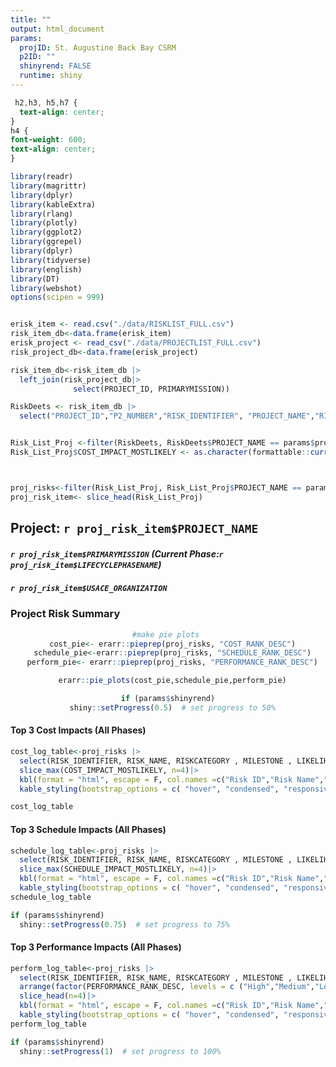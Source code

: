 ```yaml
---
title: ""
output: html_document
params:
  projID: St. Augustine Back Bay CSRM
  p2ID: ""
  shinyrend: FALSE
  runtime: shiny
---
```


```css
 h2,h3, h5,h7 {
  text-align: center;
}
h4 {
font-weight: 600;
text-align: center;
}
```

```r
library(readr) 
library(magrittr) 
library(dplyr) 
library(kableExtra) 
library(rlang)
library(plotly)
library(ggplot2)
library(ggrepel)
library(dplyr)
library(tidyverse)
library(english)
library(DT)
library(webshot)
options(scipen = 999)


erisk_item <- read.csv("./data/RISKLIST_FULL.csv")
risk_item_db<-data.frame(erisk_item)
erisk_project <- read_csv("./data/PROJECTLIST_FULL.csv")
risk_project_db<-data.frame(erisk_project)

risk_item_db<-risk_item_db |>
  left_join(risk_project_db|>
              select(PROJECT_ID, PRIMARYMISSION))

RiskDeets <- risk_item_db |>
  select("PROJECT_ID","P2_NUMBER","RISK_IDENTIFIER", "PROJECT_NAME","RISK_NAME","RISKCATEGORY","RISK_STATEMENT" ,"LIFECYCLEPHASENAME","MILESTONE","LIKELIHOOD","DISCIPLINE", "PERFORMANCEIMPACT", "PERFORMANCE_RANK_DESC", "PERFORMANCEIMPACT_RISK_RANKING","COST_IMPACT_MOSTLIKELY", "COST_RANK_DESC","COST_RISK_RANKING", "SCHEDULE_IMPACT_MOSTLIKELY", "SCHEDULE_RANK_DESC", "SCHEDULE_RISK_RANKING", "PRIMARYMISSION", "USACE_ORGANIZATION")


Risk_List_Proj <-filter(RiskDeets, RiskDeets$PROJECT_NAME == params$projID | RiskDeets$P2_NUMBER == params$p2ID)
Risk_List_Proj$COST_IMPACT_MOSTLIKELY <- as.character(formattable::currency(Risk_List_Proj$COST_IMPACT_MOSTLIKELY))



proj_risks<-filter(Risk_List_Proj, Risk_List_Proj$PROJECT_NAME == params$projID | Risk_List_Proj$P2_NUMBER == params$p2ID)
proj_risk_item<- slice_head(Risk_List_Proj)
```



## Project: `r proj_risk_item$PROJECT_NAME`
##### `r proj_risk_item$PRIMARYMISSION` (Current Phase:`r proj_risk_item$LIFECYCLEPHASENAME`)
##### `r proj_risk_item$USACE_ORGANIZATION`

### Project Risk Summary 
<center>
```r
#make pie plots 
  cost_pie<- erarr::pieprep(proj_risks, "COST_RANK_DESC")
  schedule_pie<-erarr::pieprep(proj_risks, "SCHEDULE_RANK_DESC")
  perform_pie<- erarr::pieprep(proj_risks, "PERFORMANCE_RANK_DESC")

  erarr::pie_plots(cost_pie,schedule_pie,perform_pie)

```

```r
if (params$shinyrend)
  shiny::setProgress(0.5)  # set progress to 50%
```

</center>

#### Top 3 Cost Impacts (All Phases)
``` r
cost_log_table<-proj_risks |>
  select(RISK_IDENTIFIER, RISK_NAME, RISKCATEGORY , MILESTONE , LIKELIHOOD, COST_IMPACT_MOSTLIKELY) |>
  slice_max(COST_IMPACT_MOSTLIKELY, n=4)|>
  kbl(format = "html", escape = F, col.names =c("Risk ID","Risk Name","Risk Category","Project Milestone","Likelihood", "Cost Impact"), align="clcccc", row.names = FALSE)|>
  kable_styling(bootstrap_options = c( "hover", "condensed", "responsive"))

cost_log_table
```

#### Top 3 Schedule Impacts (All Phases)
``` r
schedule_log_table<-proj_risks |>
  select(RISK_IDENTIFIER, RISK_NAME, RISKCATEGORY , MILESTONE , LIKELIHOOD, SCHEDULE_IMPACT_MOSTLIKELY) |>
  slice_max(SCHEDULE_IMPACT_MOSTLIKELY, n=4)|>
  kbl(format = "html", escape = F, col.names =c("Risk ID","Risk Name","Risk Category","Project Milestone","Likelihood", "Schedule Impact (Days)"), align="clcccc", row.names = FALSE)|>
  kable_styling(bootstrap_options = c( "hover", "condensed", "responsive"))
schedule_log_table
```

```r
if (params$shinyrend)
  shiny::setProgress(0.75)  # set progress to 75%
```

#### Top 3 Performance Impacts (All Phases)
``` r
perform_log_table<-proj_risks |>
  select(RISK_IDENTIFIER, RISK_NAME, RISKCATEGORY , MILESTONE , LIKELIHOOD, PERFORMANCE_RANK_DESC) |>
  arrange(factor(PERFORMANCE_RANK_DESC, levels = c ("High","Medium","Low","Opportunity"))) |>
  slice_head(n=4)|>
  kbl(format = "html", escape = F, col.names =c("Risk ID","Risk Name","Risk Category","Project Milestone","Likelihood", "Performance Impact"), align="clcccc", row.names = FALSE)|>
  kable_styling(bootstrap_options = c( "hover", "condensed", "responsive"))
perform_log_table
```

```r
if (params$shinyrend)
  shiny::setProgress(1)  # set progress to 100%
```
